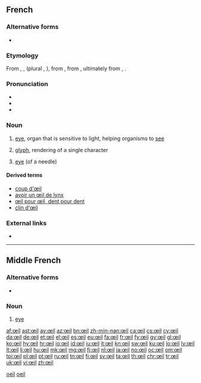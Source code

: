 {{also|oeil}}
==French==

===Alternative forms===
* {{l|fr|oeil}} {{qualifier|nonstandard}}

===Etymology===
From {{etyl|fro|fr}} {{term|oil|lang=fro}}, {{term|uel}}, {{term|ueil|lang=fro}} (plural {{term|olz}}, {{term|ialz}}), from {{etyl|VL.|fr}} {{m|la|*oclus}}, from {{etyl|la|fr}} {{term|oculus|lang=la}}, ultimately from {{etyl|ine-pro|fr}} {{m|ine-pro|*h₃okʷ-}}, {{m|ine-pro|*h₃ekʷ-||eye; to see}}.

===Pronunciation===
* {{audio|Fr-œil.ogg|audio|lang=fr}}
* {{IPA|/œj/|lang=fr}}
* {{audio|Fr-Oeil-fr-Paris.ogg|Audio (FR)|lang=fr}}

===Noun===
{{fr-noun|m|yeux|œils}}

# {{qualifier|plural '''[[yeux]]''}} [[eye]], organ that is sensitive to light, helping organisms to [[see]]
# {{qualifier|plural '''[[yeux]]''}} [[glyph]], rendering of a single character
# {{qualifier|plural '''[[œils]]''}} [[eye]] (of a needle)

====Derived terms====
* [[coup d'œil]]
* [[avoir un œil de lynx]]
* [[œil pour œil, dent pour dent]]
* [[clin|clin d'œil]]

===External links===
* {{R:TLFi}}

[[Category:fr:Anatomy|oeil]]
[[Category:French terms spelled with Œ|oeil]]

----

==Middle French==

===Alternative forms===
* {{l/frm|oeil}}

===Noun===
{{frm-noun|m|yeulx}}

# {{context|anatomy|lang=frm}} [[eye]]

[[af:œil]]
[[ast:œil]]
[[ay:œil]]
[[az:œil]]
[[bn:œil]]
[[zh-min-nan:œil]]
[[ca:œil]]
[[cs:œil]]
[[cy:œil]]
[[da:œil]]
[[de:œil]]
[[et:œil]]
[[el:œil]]
[[es:œil]]
[[eu:œil]]
[[fa:œil]]
[[fr:œil]]
[[fy:œil]]
[[gv:œil]]
[[gl:œil]]
[[ko:œil]]
[[hy:œil]]
[[hr:œil]]
[[io:œil]]
[[id:œil]]
[[iu:œil]]
[[it:œil]]
[[kn:œil]]
[[sw:œil]]
[[ku:œil]]
[[lo:œil]]
[[lv:œil]]
[[lt:œil]]
[[li:œil]]
[[hu:œil]]
[[mk:œil]]
[[mg:œil]]
[[fj:œil]]
[[nl:œil]]
[[ja:œil]]
[[no:œil]]
[[oc:œil]]
[[om:œil]]
[[tpi:œil]]
[[pl:œil]]
[[pt:œil]]
[[ru:œil]]
[[tn:œil]]
[[fi:œil]]
[[sv:œil]]
[[ta:œil]]
[[th:œil]]
[[chr:œil]]
[[tr:œil]]
[[uk:œil]]
[[vi:œil]]
[[zh:œil]]